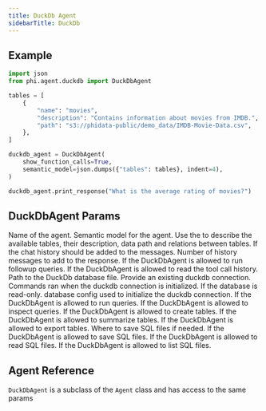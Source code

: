 ```yaml
---
title: DuckDb Agent
sidebarTitle: DuckDb
---
```


## Example

```python duckdb_agent.py
import json
from phi.agent.duckdb import DuckDbAgent

tables = [
    {
        "name": "movies",
        "description": "Contains information about movies from IMDB.",
        "path": "s3://phidata-public/demo_data/IMDB-Movie-Data.csv",
    },
]

duckdb_agent = DuckDbAgent(
    show_function_calls=True,
    semantic_model=json.dumps({"tables": tables}, indent=4),
)

duckdb_agent.print_response("What is the average rating of movies?")
```

## DuckDbAgent Params

<ResponseField name="name" type="str" default="DuckDbAgent">
  Name of the agent.
</ResponseField>
<ResponseField name="semantic_model" type="str" default="None">
  Semantic model for the agent. Use the to describe the available tables, their
  description, data path and relations between tables.
</ResponseField>
<ResponseField name="add_chat_history_to_messages" type="bool" default="True">
  If the chat history should be added to the messages.
</ResponseField>
<ResponseField name="num_history_messages" type="int" default="6">
  Number of history messages to add to the response.
</ResponseField>
<ResponseField name="followups" type="bool" default="False">
  If the DuckDbAgent is allowed to run followup queries.
</ResponseField>
<ResponseField name="read_tool_call_history" type="bool" default="True">
  If the DuckDbAgent is allowed to read the tool call history.
</ResponseField>
<ResponseField name="db_path" type="str" default="None">
  Path to the DuckDb database file.
</ResponseField>
<ResponseField name="connection" type="DuckDBPyConnection" default="None">
  Provide an existing duckdb connection.
</ResponseField>
<ResponseField name="init_commands" type="List[str]" default="None">
  Commands ran when the duckdb connection is initialized.
</ResponseField>
<ResponseField name="read_only" type="bool" default="False">
  If the database is read-only.
</ResponseField>
<ResponseField name="config" type="dict" default="None">
  database config used to initialize the duckdb connection.
</ResponseField>
<ResponseField name="run_queries" type="bool" default="True">
  If the DuckDbAgent is allowed to run queries.
</ResponseField>
<ResponseField name="inspect_queries" type="bool" default="True">
  If the DuckDbAgent is allowed to inspect queries.
</ResponseField>
<ResponseField name="create_tables" type="bool" default="True">
  If the DuckDbAgent is allowed to create tables.
</ResponseField>
<ResponseField name="summarize_tables" type="bool" default="True">
  If the DuckDbAgent is allowed to summarize tables.
</ResponseField>
<ResponseField name="export_tables" type="bool" default="True">
  If the DuckDbAgent is allowed to export tables.
</ResponseField>
<ResponseField name="base_dir" type="Path" default=".">
  Where to save SQL files if needed.
</ResponseField>
<ResponseField name="save_files" type="bool" default="True">
  If the DuckDbAgent is allowed to save SQL files.
</ResponseField>
<ResponseField name="read_files" type="bool" default="False">
  If the DuckDbAgent is allowed to read SQL files.
</ResponseField>
<ResponseField name="list_files" type="bool" default="False">
  If the DuckDbAgent is allowed to list SQL files.
</ResponseField>

## Agent Reference

`DuckDbAgent` is a subclass of the `Agent` class and has access to the same params

<Snippet file="agent-reference.mdx" />